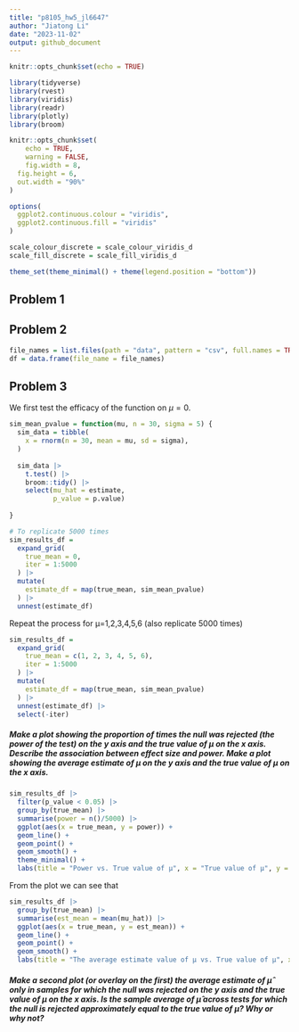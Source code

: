 ```yaml
---
title: "p8105_hw5_jl6647"
author: "Jiatong Li"
date: "2023-11-02"
output: github_document
---
```


```r
knitr::opts_chunk$set(echo = TRUE)
```
```r
library(tidyverse)
library(rvest)
library(viridis)
library(readr)
library(plotly)
library(broom)

knitr::opts_chunk$set(
	echo = TRUE,
	warning = FALSE,
	fig.width = 8, 
  fig.height = 6,
  out.width = "90%"
)

options(
  ggplot2.continuous.colour = "viridis",
  ggplot2.continuous.fill = "viridis"
)

scale_colour_discrete = scale_colour_viridis_d
scale_fill_discrete = scale_fill_viridis_d

theme_set(theme_minimal() + theme(legend.position = "bottom"))
```
## Problem 1

## Problem 2
```r
file_names = list.files(path = "data", pattern = "csv", full.names = TRUE)
df = data.frame(file_name = file_names)

```
## Problem 3

We first test the efficacy of the function on $\mu=0$.
```r
sim_mean_pvalue = function(mu, n = 30, sigma = 5) {
  sim_data = tibble(
    x = rnorm(n = 30, mean = mu, sd = sigma),
  )
  
  sim_data |>  
    t.test() |>  
    broom::tidy() |>  
    select(mu_hat = estimate, 
           p_value = p.value)
  
}

# To replicate 5000 times
sim_results_df = 
  expand_grid(
    true_mean = 0,
    iter = 1:5000
  ) |> 
  mutate(
    estimate_df = map(true_mean, sim_mean_pvalue)
  ) |> 
  unnest(estimate_df)
```
Repeat the process for μ=1,2,3,4,5,6 (also replicate 5000 times)
```r
sim_results_df = 
  expand_grid(
    true_mean = c(1, 2, 3, 4, 5, 6),
    iter = 1:5000
  ) |> 
  mutate(
    estimate_df = map(true_mean, sim_mean_pvalue)
  ) |> 
  unnest(estimate_df) |> 
  select(-iter)
```
##### Make a plot showing the proportion of times the null was rejected (the power of the test) on the y axis and the true value of μ on the x axis. Describe the association between effect size and power. Make a plot showing the average estimate of μ on the y axis and the true value of μ on the x axis. 
```r
sim_results_df |> 
  filter(p_value < 0.05) |> 
  group_by(true_mean) |> 
  summarise(power = n()/5000) |> 
  ggplot(aes(x = true_mean, y = power)) +
  geom_line() +
  geom_point() +
  geom_smooth() +
  theme_minimal() +
  labs(title = "Power vs. True value of μ", x = "True value of μ", y = "The power of the test")
```
From the plot we can see that 
```r
sim_results_df |>  
  group_by(true_mean) |> 
  summarise(est_mean = mean(mu_hat)) |> 
  ggplot(aes(x = true_mean, y = est_mean)) +
  geom_line() +
  geom_point() +
  geom_smooth() +
  labs(title = "The average estimate value of μ vs. True value of μ", x = "True value of μ", y = "The average estimate value of μ")
```

##### Make a second plot (or overlay on the first) the average estimate of μ̂ only in samples for which the null was rejected on the y axis and the true value of μ on the x axis. Is the sample average of μ̂ across tests for which the null is rejected approximately equal to the true value of μ? Why or why not?

